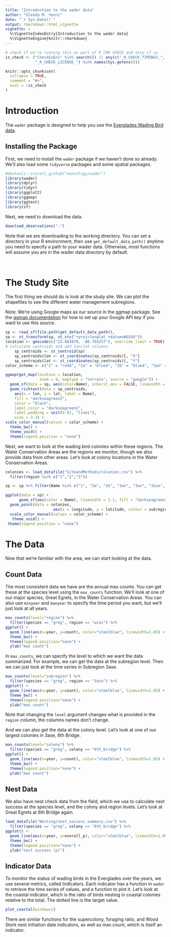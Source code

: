 ```yaml
---
title: "Introduction to the wader data"
author: "Glenda M. Yenni"
date: "`r Sys.Date()`"
output: rmarkdown::html_vignette
vignette: >
  %\VignetteIndexEntry{Introduction to the wader data}
  %\VignetteEngine{knitr::rmarkdown}
---
```


```r
# check if we're running this as part of R CMD CHECK and skip if so
is_check <- ("CheckExEnv" %in% search()) || any(c("_R_CHECK_TIMINGS_",
             "_R_CHECK_LICENSE_") %in% names(Sys.getenv()))

knitr::opts_chunk$set(
  collapse = TRUE,
  comment = "#>",
  eval = !is_check
)
```

# Introduction

The `wader` package is designed to help you use the [Everglades Wading Bird data](https://github.com/weecology/EvergladesWadingBird).

## Installing the Package

First, we need to install the `wader` package if we haven't done so already. We'll also load some `tidyverse` packages and some spatial packages.

```r
#devtools::install_github("weecology/wader")
library(wader)
library(dplyr)
library(tidyr)
library(ggplot2)
library(ggmap)
library(ggtext)
library(sf)
```

Next, we need to download the data.

```r
download_observations(".")
```
Note that we are downloading to the working directory. You can set a directory in your R environment, then use `get_default_data_path()` anytime you need to specify a path to your wader data. Otherwise, most functions will assume you are in the wader data directory by default.

<br/>

# The Study Site

The first thing we should do is look at the study site. We can plot the shapefiles to see the different water management subregions.

Note: We're using Google maps as our source in the ggmap package. See the [ggmap documentation](https://rdrr.io/cran/ggmap/man/register_google.html) for how to set up your Google API key if you want to use this source.

```r
sp <- read_sf(file.path(get_default_data_path(),                      "EvergladesWadingBird/SiteandMethods/regions/subregions.shp"))
sp <- st_transform(sp, st_crs("+proj=longlat +datum=WGS84"))
location <- geocode(c("25.883878, -80.794257"), override_limit = TRUE) + c(-.1,.35)
# Calculate centroids and add lon/lat columns
    sp_centroids <- st_centroid(sp)
    sp_centroids$lon <- st_coordinates(sp_centroids)[, "X"]
    sp_centroids$lat <- st_coordinates(sp_centroids)[, "Y"]
color_scheme <- c("1" = "red4", "2a" = "blue4", "2b" = "blue4", "3an" = "green4", "3as" = "green4", "3ase" = "green4", "3b" = "green4", "coastalenp" = "orange3", "inlandenp" = "orange3")

ggmap(get_map(location = location, 
               zoom = 9, maptype = "terrain", source = "google")) +
  geom_sf(data = sp, aes(color=Name), inherit.aes = FALSE, linewidth = 1.1, alpha=0) +
  geom_richtext(data = sp_centroids, 
    aes(x = lon, y = lat, label = Name),
    fill = "darkseagreen2",    
    color = "black",   
    label.color = "darkseagreen2",
    label.padding = unit(0.01, "lines"),
    size = 3.3) +
scale_color_manual(values = color_scheme) +
  theme_bw() +
  theme_void() +
  theme(legend.position = "none")
```

Next, we want to look at the wading bird colonies within these regions. The Water Conservation Areas are the regions we monitor, though we also provide data from other areas. Let's look at colony locations in the Water Conservation Areas.

```r
colonies <- load_datafile("SiteandMethods/colonies.csv") %>%
  filter(region %in% c("1","2","3"))

sp <- sp %>% filter(Name %in% c("1", "2a", "2b", "3an", "3as", "3ase", "3b"))

ggplot(data = sp) +
      geom_sf(aes(color = Name), linewidth = 1.1, fill = "darkseagreen2") +
  geom_point(data = colonies, 
                     aes(x = longitude, y = latitude, colour = subregion), size=1.2) +
  scale_color_manual(values = color_scheme) +
   theme_void() +
 theme(legend.position = "none")
```

# The Data

Now that we're familiar with the area, we can start looking at the data.

## Count Data

The most consistent data we have are the annual max counts. You can get these at the species level using the `max_counts` function. We'll look at one of our major species, Great Egrets, in the Water Conservation Areas. You can also use `minyear` and `maxyear` to specify the time period you want, but we'll just look at all years. 

```r
max_counts(level="region") %>%
  filter(species == "greg", region == "wcas") %>%
ggplot() +
  geom_line(aes(x=year, y=count), color="steelblue", linewidth=1.05) +
  theme_bw() +
  theme(legend.position="none") +
  ylab("max count")
```
In `max_counts`, we can specify the level to which we want the data summarized. For example, we can get the data at the subregion level. Then we can just look at the time series in Subregion 3ase.

```r
max_counts(level="subregion") %>%
  filter(species == "greg", region == "3ase") %>%
ggplot() +
  geom_line(aes(x=year, y=count), color="steelblue", linewidth=1.05) +
  theme_bw() +
  theme(legend.position="none") +
  ylab("max count")
```
Note that changing the `level` argument changes what is provided in the `region` column, the columns names don't change.

And we can also get the data at the colony level. Let's look at one of our largest colonies in 3ase, 6th Bridge.

```r
max_counts(level="colony") %>%
  filter(species == "greg", colony == "6th_bridge") %>%
ggplot() +
  geom_line(aes(x=year, y=count), color="steelblue", linewidth=1.05) +
  theme_bw() +
  theme(legend.position="none") +
  ylab("max count")
```

## Nest Data

We also have nest check data from the field, which we use to calculate nest success at the species level, and the colony and region levels. Let's look at Great Egrets at 6th Bridge again. 

```r
load_datafile("Nesting/nest_success_summary.csv") %>%
  filter(species == "greg", colony == "6th_bridge") %>%
ggplot() +
  geom_line(aes(x=year, y=overall_p), color="steelblue", linewidth=1.05) +
  theme_bw() +
  theme(legend.position="none") +
  ylab("nest success (p)")
```

## Indicator Data

To monitor the status of wading birds in the Everglades over the years, we use several metrics, called Indicators. Each indicator has a function in `wader` to retrieve the time series of values, and a function to plot it. Let's look at the coastal indicator, which is the ratio of birds nesting in coastal colonies relative to the total. The dotted line is the target value.

```r
plot_coastal(window=1)
```

There are similar functions for the supercolony, foraging ratio, and Wood Stork nest initiation date indicators, as well as max count, which is itself an indicator.
